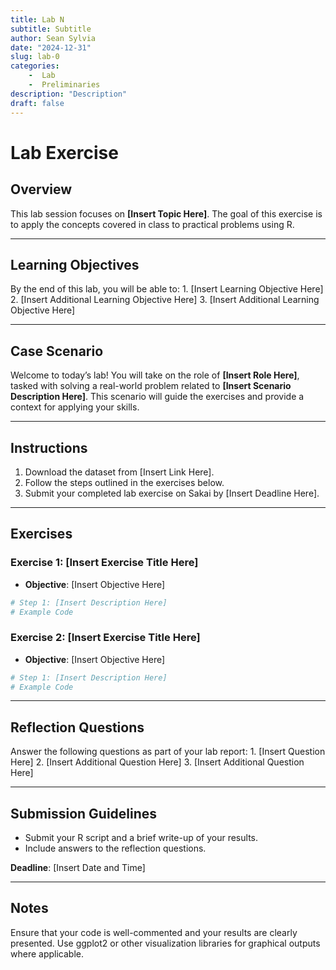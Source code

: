 ```yaml
---
title: Lab N
subtitle: Subtitle
author: Sean Sylvia
date: "2024-12-31"
slug: lab-0
categories: 
    -  Lab
    -  Preliminaries
description: "Description"
draft: false
---
```


# Lab Exercise

## Overview

This lab session focuses on **\[Insert Topic Here\]**. The goal of this exercise is to apply the concepts covered in class to practical problems using R.

------------------------------------------------------------------------

## Learning Objectives

By the end of this lab, you will be able to: 1. \[Insert Learning Objective Here\] 2. \[Insert Additional Learning Objective Here\] 3. \[Insert Additional Learning Objective Here\]

------------------------------------------------------------------------

## Case Scenario

Welcome to today’s lab! You will take on the role of **\[Insert Role Here\]**, tasked with solving a real-world problem related to **\[Insert Scenario Description Here\]**. This scenario will guide the exercises and provide a context for applying your skills.

------------------------------------------------------------------------

## Instructions

1.  Download the dataset from \[Insert Link Here\].
2.  Follow the steps outlined in the exercises below.
3.  Submit your completed lab exercise on Sakai by \[Insert Deadline Here\].

------------------------------------------------------------------------

## Exercises

### Exercise 1: \[Insert Exercise Title Here\]

-   **Objective**: \[Insert Objective Here\]

```r
# Step 1: [Insert Description Here]
# Example Code

```

### Exercise 2: \[Insert Exercise Title Here\]

-   **Objective**: \[Insert Objective Here\]

```r
# Step 1: [Insert Description Here]
# Example Code

```

------------------------------------------------------------------------

## Reflection Questions

Answer the following questions as part of your lab report: 1. \[Insert Question Here\] 2. \[Insert Additional Question Here\] 3. \[Insert Additional Question Here\]

------------------------------------------------------------------------

## Submission Guidelines

-   Submit your R script and a brief write-up of your results.
-   Include answers to the reflection questions.

**Deadline**: \[Insert Date and Time\]

------------------------------------------------------------------------

## Notes

Ensure that your code is well-commented and your results are clearly presented. Use ggplot2 or other visualization libraries for graphical outputs where applicable.
